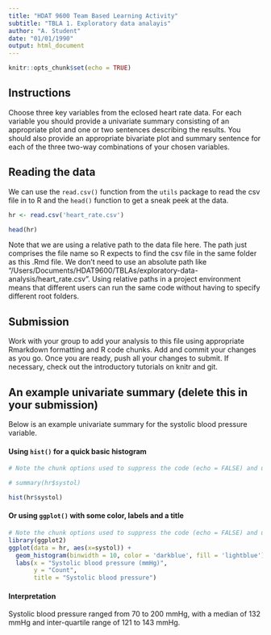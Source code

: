 ```yaml
---
title: "HDAT 9600 Team Based Learning Activity"
subtitle: "TBLA 1. Exploratory data analayis"
author: "A. Student"
date: "01/01/1990"
output: html_document
---
```


```r
knitr::opts_chunk$set(echo = TRUE)
```

## Instructions

Choose three key variables from the eclosed heart rate data. For each variable you should provide a univariate summary consisting of an appropriate plot and one or two sentences describing the results. You should also provide an appropriate bivariate plot and summary sentence for each of the three two-way combinations of your chosen variables. 

## Reading the data

We can use the `read.csv()` function from the `utils` package to read the csv file in to R and the `head()` function to get a sneak peek at the data. 

```r

hr <- read.csv('heart_rate.csv')

head(hr)
```

Note that we are using a relative path to the data file here. The path just comprises the file name so R expects to find the csv file in the same folder as this .Rmd file. We don't need to use an absolute path like "/Users/Documents/HDAT9600/TBLAs/exploratory-data-analysis/heart_rate.csv". Using relative paths in a project environment means that different users can run the same code without having to specify different root folders. 


## Submission
Work with your group to add your analysis to this file using appropriate Rmarkdown formatting and R code chunks. Add and commit your changes as you go. Once you are ready, push all your changes to submit. If necessary, check out the introductory tutorials on knitr and git. 

## An example univariate summary (delete this in your submission)

Below is an example univariate summary for the systolic blood pressure variable. 

#### Using `hist()` for a quick basic histogram

```r
# Note the chunk options used to suppress the code (echo = FALSE) and unwanted warnings (warnings = FALSE/message = FALSE) in the rendered document

# summary(hr$systol)

hist(hr$systol)

```

#### Or using `ggplot()` with some color, labels and a title

```r
# Note the chunk options used to suppress the code (echo = FALSE) and unwanted warnings (warnings = FALSE/message = FALSE) in the rendered document
library(ggplot2)
ggplot(data = hr, aes(x=systol)) + 
  geom_histogram(binwidth = 10, color = 'darkblue', fill = 'lightblue') +
  labs(x = "Systolic blood pressure (mmHg)",
       y = "Count",
       title = "Systolic blood pressure")

```

#### Interpretation
Systolic blood pressure ranged from 70 to 200 mmHg, with a median of 132 mmHg and inter-quartile range of 121 to 143 mmHg. 
